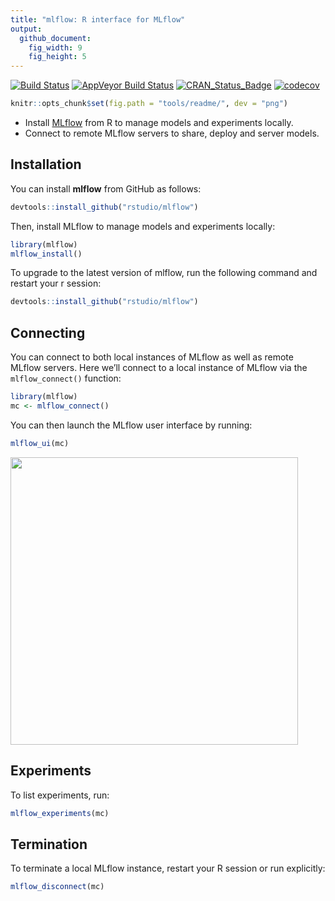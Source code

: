 ```yaml
---
title: "mlflow: R interface for MLflow"
output:
  github_document:
    fig_width: 9
    fig_height: 5
---
```


[![Build Status](https://travis-ci.org/rstudio/mlflow.svg?branch=master)](https://travis-ci.org/rstudio/mlflow) [![AppVeyor Build Status](https://ci.appveyor.com/api/projects/status/github/rstudio/mlflow?branch=master&svg=true)](https://ci.appveyor.com/project/JavierLuraschi/mlflow) [![CRAN_Status_Badge](https://www.r-pkg.org/badges/version/mlflow)](https://cran.r-project.org/package=mlflow) [![codecov](https://codecov.io/gh/rstudio/mlflow/branch/master/graph/badge.svg)](https://codecov.io/gh/rstudio/mlflow) 

```r
knitr::opts_chunk$set(fig.path = "tools/readme/", dev = "png")
```

- Install [MLflow]() from R to manage models and experiments locally.
- Connect to remote MLflow servers to share, deploy and server models.

## Installation

You can install **mlflow** from GitHub as follows:

```r
devtools::install_github("rstudio/mlflow")
```

Then, install MLflow to manage models and experiments locally:

```r
library(mlflow)
mlflow_install()
```

To upgrade to the latest version of mlflow, run the following command and restart your r session:

```r
devtools::install_github("rstudio/mlflow")
```

## Connecting

You can connect to both local instances of MLflow as well as remote MLflow servers. Here we'll connect to a local instance of MLflow via the `mlflow_connect()` function: 

```r
library(mlflow)
mc <- mlflow_connect()
```

You can then launch the MLflow user interface by running:

```r
mlflow_ui(mc)
```

<img src="tools/readme/mlflow-user-interface.png" class="screenshot" width=460 />

## Experiments

To list experiments, run:

```r
mlflow_experiments(mc)
```

## Termination

To terminate a local MLflow instance, restart your R session or run explicitly:

```r
mlflow_disconnect(mc)
```
